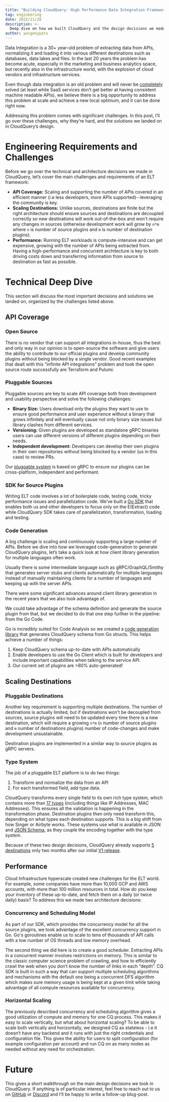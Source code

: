 ```yaml
---
title: "Building CloudQuery: High Performance Data Integration Framework in Go"
tag: engineering
date: 2022/11/28
description: >-
  Deep dive on how we built CloudQuery and the design decisions we made along the way.
author: yevgenypats
---
```




<BlogHeader/>

Data Integration is a 30+ year-old problem of extracting data from APIs, normalizing it and loading it into various different destinations such as databases, data lakes and files. In the last 20 years the problem has become acute, especially in the marketing and business analytics space, but recently also in the infrastructure world, with the explosion of cloud vendors and infrastructure services.

Even though data integration is an old problem and will never be [completely](https://twitter.com/mattrickard/status/1542193426979909634) solved (at least while SaaS services don’t get better at having consistent machine readable APIs), we believe there is a big opportunity to address this problem at scale and achieve a new local optimum, and it can be done right now.

Addressing this problem comes with significant challenges. In this post, I’ll go over these challenges, why they’re hard, and the solutions we landed on in CloudQuery’s design.

# Engineering Requirements and Challenges

Before we go over the technical and architecture decisions we made in CloudQuery, let’s cover the main challenges and requirements of an ELT framework:

- **API Coverage:** Scaling and supporting the number of APIs covered in an efficient manner (i.e less developers, more APIs supported)--leveraging the community is key.
- **Scaling Destinations:** Unlike sources, destinations are finite but the right architecture should ensure sources and destinations are decoupled correctly so new destinations will work out-of-the-box and won't require any changes in sources (otherwise development work will grow by `n*m` where `n` is number of source plugins and `m` is number of destination plugins).
- **Performance:** Running ELT workloads is compute-intensive and can get expensive, growing with the number of APIs being extracted from. Having a high-performance and concurrent architecture is key to both driving costs down and transferring information from source to destination as fast as possible.

# Technical Deep Dive

This section will discuss the most important decisions and solutions we landed on, organized by the challenges listed above.

## API Coverage

### Open Source

There is no vendor that can support all integrations in-house, thus the best and only way in our opinion is to open-source the software and give users the ability to contribute to our official plugins and develop community plugins without being blocked by a single vendor. Good recent examples that dealt with this “infinite API integrations” problem and took the open source route successfully are Terraform and Pulumi.

### Pluggable Sources

Pluggable sources are key to scale API coverage both from development and usability perspective and solve the following challenges:

- **Binary Size:** Users download only the plugins they want to use to ensure good performance and user experience without a binary that grows infinitely and will eventually cause not only binary size issues but library clashes from different services.
- **Versioning:** Given plugins are developed as standalone gRPC binaries users can use different versions of different plugins depending on their needs.
- **Independent development:** Developers can develop their own plugins in their own repositories without being blocked by a vendor (us in this case) to review PRs.

Our [pluggable system](https://www.cloudquery.io/docs/developers/architecture) is based on gRPC to ensure our plugins can be cross-platform, independent and performant.

### SDK for Source Plugins

Writing ELT code involves a lot of boilerplate code, testing code, tricky performance issues and parallelization code. We’ve built a [Go SDK](https://github.com/cloudquery/plugin-sdk/) that enables both us and other developers to focus only on the E(Extract) code while CloudQuery SDK takes care of parallelization, transformation, loading and testing.

### Code Generation

A big challenge is scaling and continuously supporting a large number of APIs. Before we dive into how we leveraged code-generation to generate CloudQuery plugins, let’s take a quick look at how client library generation for multiple languages often work.

Usually there is some intermediate language such as gRPC/GraphQL/Smithy that generates server stubs and clients automatically for multiple languages instead of manually maintaining clients for a number of languages and keeping up with the server APIs.

There were some significant advances around client library generation in the recent years that we also took advantage of.

We could take advantage of the schema definition and generate the source plugin from that, but we decided to do that one step further in the pipeline: from the Go Code.

Go is incredibly suited for Code Analysis so we created a [code generation library](https://github.com/cloudquery/plugin-sdk/tree/main/codegen) that generates CloudQuery schema from Go structs. This helps achieve a number of things:

1. Keep CloudQuery schema up-to-date with APIs automatically
2. Enable developers to use the Go Client which is built for developers and include important capabilities when talking to the service API.
3. Our current set of plugins are >80% auto-generated!

## Scaling Destinations

### Pluggable Destinations

Another key requirement is supporting multiple destinations. The number of destinations is actually limited, but if destinations won't be decoupled from sources, source plugins will need to be updated every time there is a new destination, which will require a growing `n*m` (`n` number of source plugins and `m` number of destinations plugins) number of code-changes and make development unsustainable.

Destination plugins are implemented in a similar way to source plugins as gRPC servers.

### Type System

The job of a pluggable ELT platform is to do two things:

1. Transform and normalize the data from an API
2. For each transformed field, add type data.

CloudQuery transforms every single field to its own rich type system, which contains more than [17 types](https://github.com/cloudquery/plugin-sdk/tree/main/schema) (including things like IP Addresses, MAC Addresses). This ensures all the validation is happening in the transformation phase. Destination plugins then only need transform this, depending on what types each destination supports. This is a big shift from how Singer or Airbyte works. These systems use what is available in JSON and [JSON Schema](https://json-schema.org/), as they couple the encoding together with the type system.

Because of these two design decisions, CloudQuery already supports [5 destinations](https://hub.cloudquery.io/plugins/destination) only two months after our initial [V1 release](https://www.cloudquery.io/blog/cloudquery-v1-release).

## Performance

Cloud Infrastructure hyperscale created new challenges for the ELT world. For example, some companies have more than 10,000 GCP and AWS accounts, with more than 100 million resources in total. How do you keep your inventory of these up-to-date, and fetch them on a daily (or twice daily) basis? To address this we made two architecture decisions:

### Concurrency and Scheduling Model

As part of our SDK, which provides the concurrency model for all the source plugins, we took advantage of the excellent concurrency support in Go. Go's goroutines enable us to scale to tens of thousands of API calls with a low number of OS threads and low memory overhead.

The second thing we did here is to create a good scheduler. Extracting APIs in a concurrent manner involves restrictions on memory. This is similar to the classic computer science problem of crawling, and how to efficiently crawl the web when you don’t know the number of links in each “depth”. CQ SDK is built in such a way that can support multiple scheduling algorithms and mechanisms with the default one being a concurrent DFS algorithm which makes sure memory usage is being kept at a given limit while taking advantage of all compute resources available for concurrency.

### Horizontal Scaling

The previously described concurrency and scheduling algorithm gives a good utilization of compute and memory for one CQ process. This makes it easy to scale vertically, but what about horizontal scaling? To be able to scale both vertically and horizontally, we designed CQ as stateless - i.e it doesn’t have any backend and it runs with just the right credentials and configuration file. This gives the ability for users to split configuration (for example configuration per account) and run CQ on as many nodes as needed without any need for orchestration.

# Future

This gives a short walkthrough on the main design decisions we took in CloudQuery. If anything is of particular interest, feel free to reach out to us on [GitHub](https://github.com/cloudquery/cloudquery) or [Discord](https://cloudquery.io/discord) and I’ll be happy to write a follow-up blog-post.
